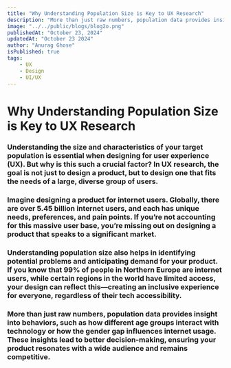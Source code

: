 ```yaml
---
title: "Why Understanding Population Size is Key to UX Research"
description: "More than just raw numbers, population data provides insight into behaviors"
image: "../../public/blogs/blog2o.png"
publishedAt: "October 23, 2024"
updatedAt: "October 23 2024"
author: "Anurag Ghose"
isPublished: true 
tags:
    - UX
    - Design
    - UI/UX
---
```


# Why Understanding Population Size is Key to UX Research

### Understanding the size and characteristics of your target population is essential when designing for user experience (UX). But why is this such a crucial factor? In UX research, the goal is not just to design a product, but to design one that fits the needs of a large, diverse group of users.

### Imagine designing a product for internet users. Globally, there are over 5.45 billion internet users, and each has unique needs, preferences, and pain points. If you’re not accounting for this massive user base, you’re missing out on designing a product that speaks to a significant market.

### Understanding population size also helps in identifying potential problems and anticipating demand for your product. If you know that 99% of people in Northern Europe are internet users, while certain regions in the world have limited access, your design can reflect this—creating an inclusive experience for everyone, regardless of their tech accessibility.

### More than just raw numbers, population data provides insight into behaviors, such as how different age groups interact with technology or how the gender gap influences internet usage. These insights lead to better decision-making, ensuring your product resonates with a wide audience and remains competitive.


